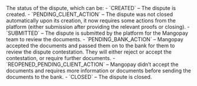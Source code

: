 <ResponseField name="Status" type="string" >    
The status of the dispute, which can be:  
- `CREATED` – The dispute is created.  
- `PENDING_CLIENT_ACTION` – The dispute was not closed automatically upon its creation, it now requires some actions from the platform (either submission after providing the relevant proofs or closing).  
- `SUBMITTED` – The dispute is submitted by the platform for the Mangopay team to review the documents.  
- `PENDING_BANK_ACTION` – Mangopay accepted the documents and passed them on to the bank for them to review the dispute contestation. They will either reject or accept the contestation, or require further documents.  
- `REOPENED_PENDING_CLIENT_ACTION` – Mangopay didn’t accept the documents and requires more information or documents before sending the documents to the bank.  
- `CLOSED` – The dispute is closed.  
</ResponseField>